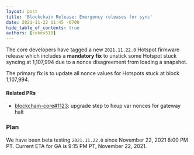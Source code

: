 ```yaml
---
layout: post
title: 'Blockchain Release: Emergency releases for sync'
date: 2021-11-22 11:45 -0700
hide_table_of_contents: true
authors: [cokes518]
---
```


The core developers have tagged a new `2021.11.22.0` Hotspot firmware release which includes a
**mandatory fix** to unstick some Hotspot stuck syncing at 1,107,994 due to a nonce disagreement
from loading a snapshot.

<!--truncate-->

The primary fix is to update all nonce values for Hotspots stuck at block 1,107,994.

#### Related PRs

- [blockchain-core#1123](https://github.com/helium/blockchain-core/pull/1123): upgrade step to fixup
  var nonces for gateway halt

### Plan

We have been beta testing `2021.11.22.0` since November 22, 2021 8:00 PM PT. Current ETA for GA is
9:15 PM PT, November 22, 2021.
